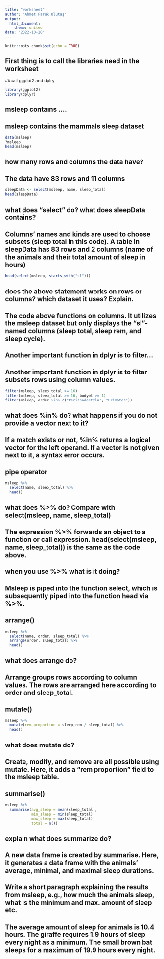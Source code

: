 ```yaml
---
title: "worksheet"
author: "Ahmet Faruk Ulutaş"
output:
  html_document:
    theme: united
date: "2022-10-20"
---
```


```r
knitr::opts_chunk$set(echo = TRUE)
```

## First thing is to call the libraries need in the worksheet
##call ggplot2 and dplry

```r
library(ggplot2)
library(dplyr)
```

## msleep contains ....
## msleep contains the mammals sleep dataset

```r
data(msleep)
?msleep
head(msleep)
```

## how many rows and columns the data have?
## The data have 83 rows and 11 columns

```r
sleepData <- select(msleep, name, sleep_total)
head(sleepData)
```

## what does "select" do? what does sleepData contains?
## Columns' names and kinds are used to choose subsets (sleep total in this code). A table in sleepData has 83 rows and 2 columns (name of the animals and their total amount of sleep in hours)

```r
head(select(msleep, starts_with("sl")))
```

## does the above statement works on rows or columns? which dataset it uses? Explain.
## The code above functions on columns. It utilizes the msleep dataset but only displays the "sl"-named columns (sleep total, sleep rem, and sleep cycle).

## Another important function in dplyr is to filter... 
## Another important function in dplyr is to filter subsets rows using column values.

```r
filter(msleep, sleep_total >= 16) 
filter(msleep, sleep_total >= 16, bodywt >= 1) 
filter(msleep, order %in% c("Perissodactyla", "Primates"))
```

## what does %in% do? what happens if you do not provide a vector next to it?
## If a match exists or not, %in% returns a logical vector for the left operand. If a vector is not given next to it, a syntax error occurs.

## pipe operator

```r
msleep %>%
  select(name, sleep_total) %>%
  head()
```

## what does %>% do? Compare with select(msleep, name, sleep_total)
## The expression %>% forwards an object to a function or call expression. head(select(msleep, name, sleep_total)) is the same as the code above.

## when you use %>% what is it doing?
## Msleep is piped into the function select, which is subsequently piped into the function head via %>%.

## arrange()

```r
msleep %>% 
  select(name, order, sleep_total) %>% 
  arrange(order, sleep_total) %>% 
  head()
```
## what does arrange do?
## Arrange groups rows according to column values. The rows are arranged here according to order and sleep_total.

## mutate()

```r
msleep %>% 
  mutate(rem_proportion = sleep_rem / sleep_total) %>% 
  head()
```

## what does mutate do?
## Create, modify, and remove are all possible using mutate. Here, it adds a "rem proportion" field to the msleep table.

## summarise()

```r
msleep %>% 
  summarise(avg_sleep = mean(sleep_total), 
            min_sleep = min(sleep_total),
            max_sleep = max(sleep_total),
            total = n())
```

## explain what does summarize do?
## A new data frame is created by summarise. Here, it generates a data frame with the animals' average, minimal, and maximal sleep durations.

## Write a short paragraph explaining the results from msleep, e.g., how much the animals sleep, what is the minimum and max. amount of sleep etc.
## The average amount of sleep for animals is 10.4 hours. The giraffe requires 1.9 hours of sleep every night as a minimum. The small brown bat sleeps for a maximum of 19.9 hours every night.
